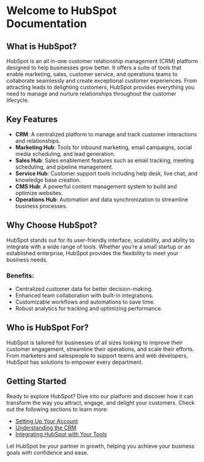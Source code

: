 # Welcome to HubSpot Documentation

## What is HubSpot?

HubSpot is an all in-one customer relationship management (CRM) platform designed to help businesses grow better. It offers a suite of tools that enable marketing, sales, customer service, and operations teams to collaborate seamlessly and create exceptional customer experiences. From attracting leads to delighting customers, HubSpot provides everything you need to manage and nurture relationships throughout the customer lifecycle.

## Key Features

- **CRM**: A centralized platform to manage and track customer interactions and relationships.
- **Marketing Hub**: Tools for inbound marketing, email campaigns, social media scheduling, and lead generation.
- **Sales Hub**: Sales enablement features such as email tracking, meeting scheduling, and pipeline management.
- **Service Hub**: Customer support tools including help desk, live chat, and knowledge base creation.
- **CMS Hub**: A powerful content management system to build and optimize websites.
- **Operations Hub**: Automation and data synchronization to streamline business processes.

## Why Choose HubSpot?

HubSpot stands out for its user-friendly interface, scalability, and ability to integrate with a wide range of tools. Whether you’re a small startup or an established enterprise, HubSpot provides the flexibility to meet your business needs.

### Benefits:

- Centralized customer data for better decision-making.
- Enhanced team collaboration with built-in integrations.
- Customizable workflows and automations to save time.
- Robust analytics for tracking and optimizing performance.

## Who is HubSpot For?

HubSpot is tailored for businesses of all sizes looking to improve their customer engagement, streamline their operations, and scale their efforts. From marketers and salespeople to support teams and web developers, HubSpot has solutions to empower every department.

## Getting Started

Ready to explore HubSpot? Dive into our platform and discover how it can transform the way you attract, engage, and delight your customers. Check out the following sections to learn more:

- [Setting Up Your Account](#)
- [Understanding the CRM](#)
- [Integrating HubSpot with Your Tools](#)

Let HubSpot be your partner in growth, helping you achieve your business goals with confidence and ease.
